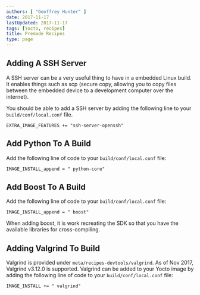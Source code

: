 ```yaml
---
authors: [ "Geoffrey Hunter" ]
date: 2017-11-17
lastUpdated: 2017-11-17
tags: [Yocto, recipes]
title: Premade Recipes
type: page
---
```


## Adding A SSH Server

A SSH server can be a very useful thing to have in a embedded Linux build. It enables things such as scp (secure copy, allowing you to copy files between the embedded device to a development computer over the internet).

You should be able to add a SSH server by adding the following line to your `build/conf/local.conf` file.

```text
EXTRA_IMAGE_FEATURES += "ssh-server-openssh"
```

## Add Python To A Build

Add the following line of code to your `build/conf/local.conf` file:

```text 
IMAGE_INSTALL_append = " python-core"
```

## Add Boost To A Build

Add the following line of code to your `build/conf/local.conf` file:

```text
IMAGE_INSTALL_append = " boost"
```

When adding boost, it is work recreating the SDK so that you have the available libraries for cross-compiling.

## Adding Valgrind To Build

Valgrind is provided under `meta/recipes-devtools/valgrind`. As of Nov 2017, Valgrind v3.12.0 is supported. Valgrind can be added to your Yocto image by adding the following line of code to your `build/conf/local.conf` file:

```text
IMAGE_INSTALL += " valgrind"
```
